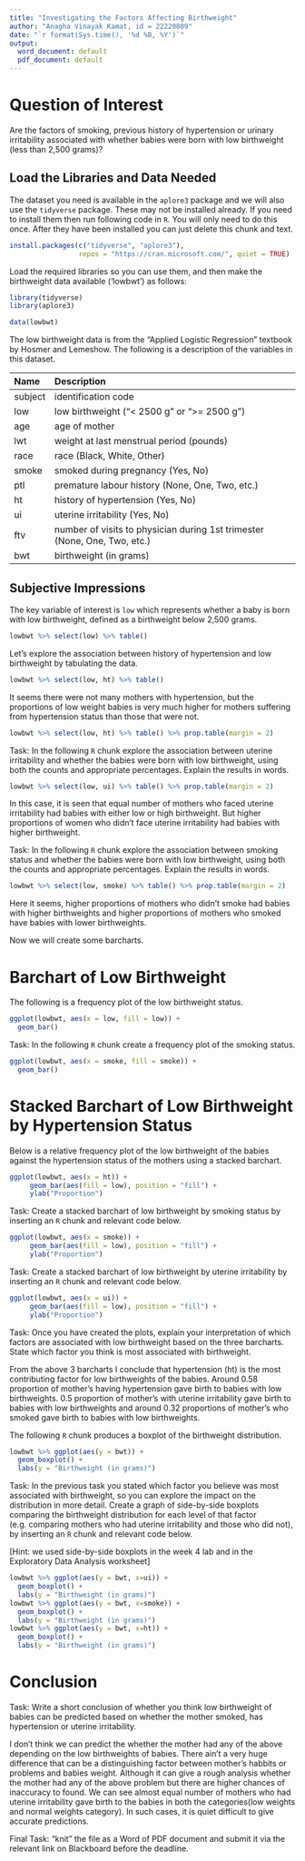 ---
title: "Investigating the Factors Affecting Birthweight"
author: "Anagha Vinayak Kamat, id = 22220809"
date: "`r format(Sys.time(), '%d %B, %Y')`"
output:
  word_document: default
  pdf_document: default
---


# Question of Interest 

Are the factors of smoking, previous history of hypertension or urinary irritability associated with whether babies were born with low birthweight (less than 2,500 grams)?

## Load the Libraries and Data Needed

The dataset you need is available in the `aplore3` package and we will also use the `tidyverse` package. These may not be installed already. If you need to install them then run following code in `R`. You will only need to do this once. After they have been installed you can just delete this chunk and text.

```{r}
install.packages(c("tidyverse", "aplore3"), 
                 repos = "https://cran.microsoft.com/", quiet = TRUE)
```

Load the required libraries so you can use them, and then make the birthweight data available ('lowbwt') as follows:   

```{r, message = FALSE, warning = FALSE}
library(tidyverse)
library(aplore3)

data(lowbwt)

```

The low birthweight data is from the "Applied Logistic Regression" textbook by Hosmer and Lemeshow. The following is a description of the variables in this dataset.

|Name|	Description|
|:------|:------------------------------------------------------------------------|
|subject| identification code|
|low |low birthweight ("< 2500 g" or ">= 2500 g")|
|age |age of mother|
|lwt|weight at last menstrual period (pounds)|
|race |race (Black, White, Other)|
|smoke |smoked during pregnancy (Yes, No)|
|ptl |premature labour history (None, One, Two, etc.)|
|ht |history of hypertension (Yes, No)|
|ui |uterine irritability  (Yes, No)|
|ftv |number of visits to physician during 1st trimester (None, One, Two, etc.)|
|bwt |birthweight (in grams)|

## Subjective Impressions

The key variable of interest is `low` which represents whether a baby is born with low birthweight, defined as a birthweight below 2,500 grams.

```{r}
lowbwt %>% select(low) %>% table()
```

Let's explore the association between history of hypertension and low birthweight by tabulating the data.

```{r}
lowbwt %>% select(low, ht) %>% table()
```

It seems there were not many mothers with hypertension, but the proportions of low weight babies is very much higher for mothers suffering from hypertension status than those that were not.

```{r}
lowbwt %>% select(low, ht) %>% table() %>% prop.table(margin = 2)
```

Task: In the following `R` chunk explore the association between uterine irritability and whether the babies were born with low birthweight, using both the counts and appropriate percentages. Explain the results in words.

```{r}
lowbwt %>% select(low, ui) %>% table() %>% prop.table(margin = 2)


```
In this case, it is seen that equal number of mothers who faced uterine irritability had babies with either low or high birthweight. But higher proportions of women who didn't face uterine irritability had babies with higher birthweight.


Task: In the following `R` chunk explore the association between smoking status and whether the babies were born with low birthweight, using both the counts and appropriate percentages. Explain the results in words.

```{r}

lowbwt %>% select(low, smoke) %>% table() %>% prop.table(margin = 2)

```

Here it seems, higher proportions of mothers who didn't smoke had babies with higher birthweights and higher proportions of mothers who smoked have babies with lower birthweights.

Now we will create some barcharts.

# Barchart of Low Birthweight

The following is a frequency plot of the low birthweight status.

```{r}
ggplot(lowbwt, aes(x = low, fill = low)) +
  geom_bar()
```

Task: In the following `R` chunk create a frequency plot of the smoking status.

```{r}
ggplot(lowbwt, aes(x = smoke, fill = smoke)) +
  geom_bar()

```


# Stacked Barchart of Low Birthweight by Hypertension Status

Below is a relative frequency plot of the low birthweight of the babies against the hypertension status of the mothers using a stacked barchart.

```{r}
ggplot(lowbwt, aes(x = ht)) +
     geom_bar(aes(fill = low), position = "fill") +
     ylab("Proportion")
```


Task: Create a stacked barchart of low birthweight by smoking status by inserting an `R` chunk and relevant code below.
```{r}
ggplot(lowbwt, aes(x = smoke)) +
     geom_bar(aes(fill = low), position = "fill") +
     ylab("Proportion")

```




Task: Create a stacked barchart of low birthweight by uterine irritability by inserting an `R` chunk and relevant code below.

```{r}
ggplot(lowbwt, aes(x = ui)) +
     geom_bar(aes(fill = low), position = "fill") +
     ylab("Proportion")
```


Task: Once you have created the plots, explain your interpretation of which factors are associated with low birthweight based on the three barcharts. State which factor you think is most associated with birthweight.

From the above 3 barcharts I conclude that hypertension (ht) is the most contributing factor for low birthweights of the babies. Around 0.58 proportion of mother's having hypertension gave birth to babies with low birthweights. 0.5 proportion of mother's with uterine irritability gave birth to babies with low birthweights and around 0.32 proportions of mother's who smoked gave birth to babies with low birthweights.


The following `R` chunk produces a boxplot of the birthweight distribution.

```{r}
lowbwt %>% ggplot(aes(y = bwt)) +
  geom_boxplot() +
  labs(y = "Birthweight (in grams)")

```


Task: In the previous task you stated which factor you believe was most associated with birthweight, so you can explore the impact on the distribution in more detail. Create a graph of side-by-side boxplots comparing the birthweight distribution for each level of that factor (e.g. comparing mothers who had uterine irritability and those who did not), by inserting an `R` chunk and relevant code below.

[Hint: we used side-by-side boxplots in the week 4 lab and in the Exploratory Data Analysis worksheet]



```{r}
lowbwt %>% ggplot(aes(y = bwt, x=ui)) +
  geom_boxplot() +
  labs(y = "Birthweight (in grams)")
lowbwt %>% ggplot(aes(y = bwt, x=smoke)) +
  geom_boxplot() +
  labs(y = "Birthweight (in grams)")
lowbwt %>% ggplot(aes(y = bwt, x=ht)) +
  geom_boxplot() +
  labs(y = "Birthweight (in grams)")
```





# Conclusion

Task: Write a short conclusion of whether you think low birthweight of babies can be predicted based on whether the mother smoked, has hypertension or uterine irritability.

I don't think we can predict the whether the mother had any of the above depending on the low birthweights of babies. There ain't a very huge difference that can be a distinguishing factor between mother's habbits or problems and babies weight. Although it can give a rough analysis whether the mother had any of the above problem but there are higher chances of inaccuracy to found. We can see almost equal number of mothers who had uterine irritability gave birth to the babies in both the categories(low weights and normal weights category). In such cases, it is quiet difficult to give accurate predictions.


Final Task: "knit" the file as a Word of PDF document and submit it via the relevant link on Blackboard before the deadline.



